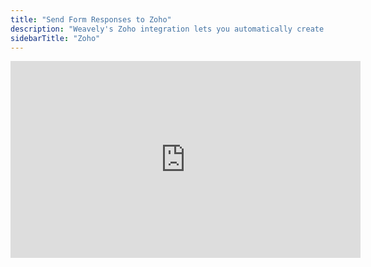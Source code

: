 ```yaml
---
title: "Send Form Responses to Zoho"
description: "Weavely's Zoho integration lets you automatically create contacts in Zoho upon form submissions."
sidebarTitle: "Zoho"
---
```


<iframe width="560" height="315" src="https://www.youtube.com/embed/TguQsJ1gTKo?si=aQaRkvoHpdIQiQZF" title="YouTube video player" frameborder="0" allow="accelerometer; autoplay; clipboard-write; encrypted-media; gyroscope; picture-in-picture" allowfullscreen />

<Steps>
  <Step title="Open the Integrations Tab">
    With the editor open, navigate to the _Integrations_ tab and select the _Zoho_ integration as shown below.

    ![Screenshot2025 05 26at17 28 35 Pn](/images/Screenshot2025-05-26at17.28.35.png)

    ![Screenshot2025 05 26at17 30 03 Pn](/images/Screenshot2025-05-26at17.30.03.png)
  </Step>
  <Step title="Link Your Zoho Account">
    Is this the first time you set up a Zoho integration? Then Weavely will first guide you through the steps to connect your Zoho account to Weavely. Just press _"Connect to Zoho"_ to get started.

    ![Screenshot2025 05 26at17 31 20 Pn](/images/Screenshot2025-05-26at17.31.20.png)
  </Step>
  <Step title="Map Form Fields to Contact Properties">
    Once you've connected your Zoho account you'll be able to set up the integration for your form. You can specify which fields of your form should be used to create the new contact in Zoho as shown in the gif below. At the time of writing you can only create new contacts after a form submission. Looking to do something else? Reach out to [florian@weavely.ai](mailto:florian@weavely.ai) to tell us your use case and we'll add it to the roadmap!

    <Warning>
      To create a contact in Zoho you need to at least map a last name.
    </Warning>
    ![Zoho Gi](/images/zoho.gif)
  </Step>
</Steps>

## **Changing Your Zoho Account or Resetting Your Connection**

If you ever need to reset your connection with Zoho, for instance to switch to a different account or reauthorize access, you can do so from your Weavely dashboard. Go to **Settings → Connected Accounts** and click the red **“Disconnect”** button next to Zoho. You can then reconnect with the correct account.

![Screenshot2025 08 08at10 35 43 Pn](/images/Screenshot2025-08-08at10.35.43.png)